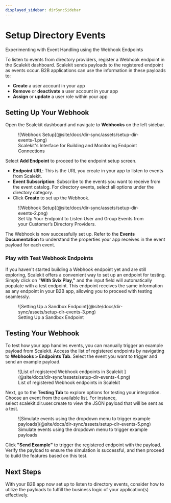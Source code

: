 ```yaml
---
displayed_sidebar: dirSyncSidebar
---
```


# Setup Directory Events

<Subtitle>Experimenting with Event Handling using the Webhook
Endpoints</Subtitle>

To listen to events from directory providers, register a Webhook endpoint in the
Scalekit dashboard. Scalekit sends payloads to the registered endpoint as events
occur. B2B applications can use the information in these payloads to:

- **Create** a user account in your app
- **Remove** or **deactivate** a user account in your app
- **Assign** or **update** a user role within your app

## Setting Up Your Webhook

Open the Scalekit dashboard and navigate to **Webhooks** on the left sidebar.

<figure>
  ![Webhook Setup](@site/docs/dir-sync/assets/setup-dir-events-1.png)
  <figcaption>Scalekit's Interface for Building and Monitoring Endpoint Connections</figcaption>
</figure>

Select **Add Endpoint** to proceed to the endpoint setup screen.

- **Endpoint URL**: This is the URL you create in your app to listen to events
  from Scalekit.
- **Event Subscription**: Subscribe to the events you want to receive from the
  event catalog. For directory events, select all options under the directory
  category.
- Click **Create** to set up the Webhook.

<figure>
  ![Webhook Setup](@site/docs/dir-sync/assets/setup-dir-events-2.png)
  <figcaption>
    Set Up Your Endpoint to Listen User and Group Events from your Customer’s Directory Providers.
  </figcaption>
</figure>

The Webhook is now successfully set up. Refer to the **Events Documentation** to
understand the properties your app receives in the event payload for each event.

### Play with Test Webhook Endpoints

If you haven't started building a Webhook endpoint yet and are still exploring,
Scalekit offers a convenient way to set up an endpoint for testing. Simply click
on **"With Svix Play,"** and the input field will automatically populate with a
test endpoint. This endpoint receives the same information as any endpoint in
your B2B app, allowing you to proceed with testing seamlessly.

<figure>
  ![Setting Up a Sandbox Endpoint](@site/docs/dir-sync/assets/setup-dir-events-3.png)
  <figcaption>Setting Up a Sandbox Endpoint</figcaption>
</figure>

## Testing Your Webhook

To test how your app handles events, you can manually trigger an example payload
from Scalekit. Access the list of registered endpoints by navigating
to **Webhooks > Endpoints Tab**. Select the event you want to trigger and send
an example payload.

<figure>
  ![List of registered Webhook endpoints in Scalekit ](@site/docs/dir-sync/assets/setup-dir-events-4.png)
  <figcaption>List of registered Webhook endpoints in Scalekit </figcaption>
</figure>

Next, go to the **Testing Tab** to explore options for testing your integration.
Choose an event from the available list. For instance,
select <SimpleCode>scalekit.dir.user.create</SimpleCode> to view the JSON
payload that will be sent as a test.

<figure>
  ![Simulate events using the dropdown menu to trigger example
  payloads](@site/docs/dir-sync/assets/setup-dir-events-5.png)
  <figcaption>Simulate events using the dropdown menu to trigger example payloads</figcaption>
</figure>

Click **"Send Example"** to trigger the registered endpoint with the payload.
Verify the payload to ensure the simulation is successful, and then proceed to
build the features based on this test.

## Next Steps

With your B2B app now set up to listen to directory events, consider how to
utilize the payloads to fulfill the business logic of your application(s)
effectively.
